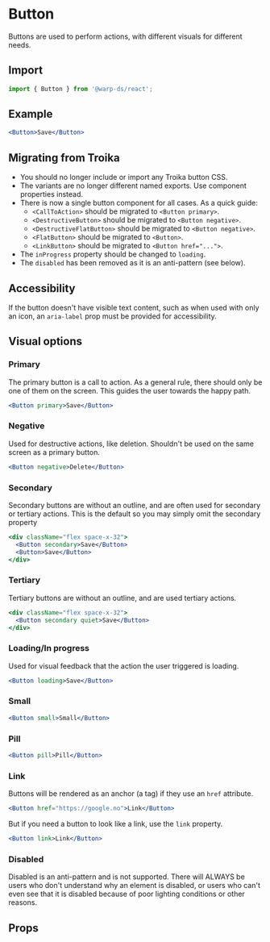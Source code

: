 
# Button

Buttons are used to perform actions, with different visuals for different needs.

## Import

```js
import { Button } from '@warp-ds/react';
```

## Example

```jsx example
<Button>Save</Button>
```

## Migrating from Troika

- You should no longer include or import any Troika button CSS.
- The variants are no longer different named exports. Use component properties
  instead.
- There is now a single button component for all cases. As a quick guide:
  - `<CallToAction>` should be migrated to `<Button primary>`.
  - `<DestructiveButton>` should be migrated to `<Button negative>`.
  - `<DestructiveFlatButton>` should be migrated to `<Button negative>`.
  - `<FlatButton>` should be migrated to `<Button>`.
  - `<LinkButton>` should be migrated to `<Button href="...">`.
- The `inProgress` property should be changed to `loading`.
- The `disabled` has been removed as it is an anti-pattern (see below).

## Accessibility

If the button doesn't have visible text content, such as when used with only an
icon, an `aria-label` prop must be provided for accessibility.

## Visual options

### Primary

The primary button is a call to action. As a general rule, there should only be
one of them on the screen. This guides the user towards the happy path.

```jsx example
<Button primary>Save</Button>
```

### Negative

Used for destructive actions, like deletion. Shouldn't be used on the same
screen as a primary button.

```jsx example
<Button negative>Delete</Button>
```

### Secondary

Secondary buttons are without an outline, and are often used for secondary or
tertiary actions. This is the default so you may simply omit the secondary
property

```jsx example
<div className="flex space-x-32">
  <Button secondary>Save</Button>
  <Button>Save</Button>
</div>
```

### Tertiary

Tertiary buttons are without an outline, and are used tertiary actions. 

```jsx example
<div className="flex space-x-32">
  <Button secondary quiet>Save</Button>
</div>
```

### Loading/In progress

Used for visual feedback that the action the user triggered is loading.

```jsx example
<Button loading>Save</Button>
```

### Small

```jsx example
<Button small>Small</Button>
```

### Pill

```jsx example
<Button pill>Pill</Button>
```

### Link

Buttons will be rendered as an anchor (a tag) if they use an `href` attribute.

```jsx example
<Button href="https://google.no">Link</Button>
```

But if you need a button to look like a link, use the `link` property.

```jsx example
<Button link>Link</Button>
```

### Disabled

Disabled is an anti-pattern and is not supported. There will ALWAYS be users who
don't understand why an element is disabled, or users who can't even see that it
is disabled because of poor lighting conditions or other reasons.

## Props

```props packages/button/src/component.tsx

```
